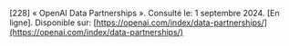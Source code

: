 \[228\]	« OpenAI Data Partnerships ». Consulté le: 1 septembre 2024\. \[En ligne\]. Disponible sur: [https://openai.com/index/data-partnerships/](https://openai.com/index/data-partnerships/)